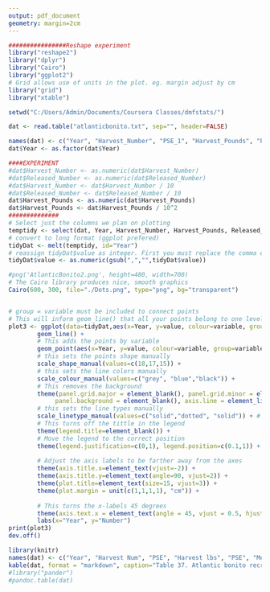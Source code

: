 ```yaml
---
output: pdf_document
geometry: margin=2cm
---
```

```r
################Reshape experiment
library("reshape2")
library("dplyr")
library("Cairo")
library("ggplot2")
# Grid allows use of units in the plot. eg. margin adjust by cm
library("grid")
library("xtable")

setwd("C:/Users/Admin/Documents/Coursera Classes/dmfstats/")

dat <- read.table("atlanticbonito.txt", sep="", header=FALSE)

names(dat) <- c("Year", "Harvest_Number", "PSE_1", "Harvest_Pounds", "PSE_2", "Mean_Length", "Mean_Weight", "PSE_3", "Released_Number", "PSE")
dat$Year <- as.factor(dat$Year)

####EXPERIMENT
#dat$Harvest_Number <- as.numeric(dat$Harvest_Number)
#dat$Released_Number <- as.numeric(dat$Released_Number)
#dat$Harvest_Number <- dat$Harvest_Number / 10
#dat$Released_Number <- dat$Released_Number / 10
dat$Harvest_Pounds <- as.numeric(dat$Harvest_Pounds)
dat$Harvest_Pounds <- dat$Harvest_Pounds / 10^2
##############
# Select just the columns we plan on plotting
temptidy <- select(dat, Year, Harvest_Number, Harvest_Pounds, Released_Number)
# convert to long format (ggplot prefered)
tidyDat <- melt(temptidy, id="Year")
# reassign tidyDat$value as integer. First you must replace the comma e.g. 9,234 = 9234
tidyDat$value <- as.numeric(gsub(",","",tidyDat$value))

```

``` r
#png('AtlanticBonito2.png', height=480, width=700)
# The Cairo library produces nice, smooth graphics
Cairo(600, 300, file="./Dots.png", type="png", bg="transparent")


# group = variable must be included to connect points
# This will inform geom_line() that all your points belong to one level and they should be connected.
plot3 <- ggplot(data=tidyDat,aes(x=Year, y=value, colour=variable, group=variable)) +
        geom_line() +
        # This adds the points by variable
        geom_point(aes(x=Year, y=value, colour=variable, group=variable, shape=variable)) +         
        # this sets the points shape manually
        scale_shape_manual(values=c(18,17,15)) +
        # this sets the line colors manually
        scale_colour_manual(values=c("grey", "blue","black")) +
        # This removes the background 
        theme(panel.grid.major = element_blank(), panel.grid.minor = element_blank(), 
             panel.background = element_blank(), axis.line = element_line(colour = "black")) +       
        # this sets the line types manually
        scale_linetype_manual(values=c("solid","dotted", "solid")) + # Change linetypes
        # This turns off the tittle in the legend
        theme(legend.title=element_blank()) +
        # Move the legend to the correct position
        theme(legend.justification=c(0,1), legend.position=c(0.1,1)) +
        
        # Adjust the axis labels to be farther away from the axes
        theme(axis.title.x=element_text(vjust=-2)) +
        theme(axis.title.y=element_text(angle=90, vjust=2)) +
        theme(plot.title=element_text(size=15, vjust=3)) +
        theme(plot.margin = unit(c(1,1,1,1), "cm")) +
                           
        # This turns the x-labels 45 degrees
        theme(axis.text.x = element_text(angle = 45, vjust = 0.5, hjust=1)) +
        labs(x="Year", y="Number")         
print(plot3)
dev.off()
```

```r
library(knitr)
names(dat) <- c("Year", "Harvest Num", "PSE", "Harvest lbs", "PSE", "Mean Length", "Mean Weight", "PSE", "Released Num", "PSE")
kable(dat, format = "markdown", caption="Table 37. Atlantic bonito recreational catch in North Carolina by year")
#library("pander")
#pandoc.table(dat)
```